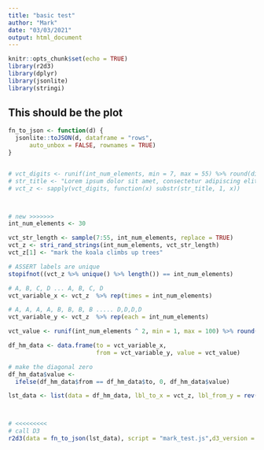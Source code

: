 ```yaml
---
title: "basic test"
author: "Mark"
date: "03/03/2021"
output: html_document
---
```


```r
knitr::opts_chunk$set(echo = TRUE)
library(r2d3)
library(dplyr)
library(jsonlite)
library(stringi)
```

## This should be the plot
```r

fn_to_json <- function(d) {
  jsonlite::toJSON(d, dataframe = "rows", 
      auto_unbox = FALSE, rownames = TRUE)
}


# vct_digits <- runif(int_num_elements, min = 7, max = 55) %>% round(digits = 0)
# str_title <- "Lorem ipsum dolor sit amet, consectetur adipiscing elit, sed do eiusmod"
# vct_z <- sapply(vct_digits, function(x) substr(str_title, 1, x))



# new >>>>>>>
int_num_elements <- 30

vct_str_length <- sample(7:55, int_num_elements, replace = TRUE)
vct_z <- stri_rand_strings(int_num_elements, vct_str_length) 
vct_z[1] <- "mark the koala climbs up trees"

# ASSERT labels are unique
stopifnot((vct_z %>% unique() %>% length()) == int_num_elements)

# A, B, C, D ... A, B, C, D
vct_variable_x <- vct_z  %>% rep(times = int_num_elements)

# A, A, A, A, B, B, B, B ..... D,D,D,D
vct_variable_y <- vct_z  %>% rep(each = int_num_elements)

vct_value <- runif(int_num_elements ^ 2, min = 1, max = 100) %>% round(digits = 0)

df_hm_data <- data.frame(to = vct_variable_x, 
                         from = vct_variable_y, value = vct_value)

# make the diagonal zero
df_hm_data$value <- 
  ifelse(df_hm_data$from == df_hm_data$to, 0, df_hm_data$value)

lst_data <- list(data = df_hm_data, lbl_to_x = vct_z, lbl_from_y = rev(vct_z))



# <<<<<<<<<
# call D3
r2d3(data = fn_to_json(lst_data), script = "mark_test.js",d3_version = "5")

```











